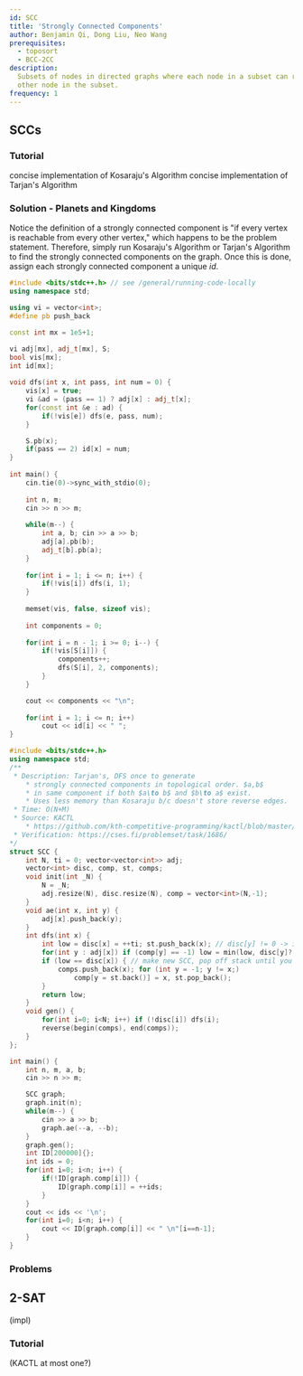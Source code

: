 ```yaml
---
id: SCC
title: 'Strongly Connected Components'
author: Benjamin Qi, Dong Liu, Neo Wang
prerequisites:
  - toposort
  - BCC-2CC
description:
  Subsets of nodes in directed graphs where each node in a subset can reach each
  other node in the subset.
frequency: 1
---
```


## SCCs

### Tutorial

<Resources>
	<Resource source="CPH" title="17 - Strong Connectivity" />
	<Resource source="CPC" title="7 - Graphs 1" url="07_graphs_1" />
	<Resource source="CP2" title="4.2.9 - Finding SCCs"/>
	<Resource source="Wikipedia" title="Tarjan's Strongly Connected Components Algorithm" url="https://en.wikipedia.org/wiki/Tarjan%27s_strongly_connected_components_algorithm" />
	<Resource source="Wikipedia" title="Kosaraju's Algorithm" url="https://en.wikipedia.org/wiki/Kosaraju%27s_algorithm" />
	<Resource
		source="Benq"
		title="Kosaraju's Implementation"
		url="https://github.com/bqi343/USACO/blob/master/Implementations/content/graphs%20(12)/DFS/SCCK.h"
	>
		concise implementation of Kosaraju's Algorithm
	</Resource>
	<Resource
		source="Benq"
		title="Tarjan's Implementation"
		url="https://github.com/bqi343/USACO/blob/master/Implementations/content/graphs%20(12)/DFS/SCCT.h"
	>
		concise implementation of Tarjan's Algorithm
	</Resource>
</Resources>

<FocusProblem problem="ex" />

### Solution - Planets and Kingdoms

Notice the definition of a strongly connected component is "if every vertex is reachable from every other vertex," which happens to be the problem statement.
Therefore, simply run Kosaraju's Algorithm or Tarjan's Algorithm
to find the strongly connected components on the graph. Once this is done, assign each strongly connected component a unique $id$.

<Spoiler title="Solution (Kosaraju's)">

<LanguageSection>

<CPPSection>

```cpp
#include <bits/stdc++.h> // see /general/running-code-locally
using namespace std;

using vi = vector<int>;
#define pb push_back

const int mx = 1e5+1;

vi adj[mx], adj_t[mx], S;
bool vis[mx];
int id[mx];
 
void dfs(int x, int pass, int num = 0) {
	vis[x] = true;
	vi &ad = (pass == 1) ? adj[x] : adj_t[x];
	for(const int &e : ad) {
		if(!vis[e]) dfs(e, pass, num);
	}

	S.pb(x);
	if(pass == 2) id[x] = num;
}
 
int main() {
	cin.tie(0)->sync_with_stdio(0);
	
	int n, m;
	cin >> n >> m;
 
	while(m--) {
		int a, b; cin >> a >> b;
		adj[a].pb(b);
		adj_t[b].pb(a);
	}
 
	for(int i = 1; i <= n; i++) {
		if(!vis[i]) dfs(i, 1);
	}
 
	memset(vis, false, sizeof vis);
 
	int components = 0;
 
	for(int i = n - 1; i >= 0; i--) {
		if(!vis[S[i]]) {
			components++;
			dfs(S[i], 2, components);
		}
	}

	cout << components << "\n";
 
	for(int i = 1; i <= n; i++)
		cout << id[i] << " ";
}
```

</CPPSection>

</LanguageSection>

</Spoiler>

<Spoiler title="Solution (Tarjan's)">

<LanguageSection>

<CPPSection>

```cpp
#include <bits/stdc++.h>
using namespace std;
/**
 * Description: Tarjan's, DFS once to generate
 	* strongly connected components in topological order. $a,b$
 	* in same component if both $a\to b$ and $b\to a$ exist.
 	* Uses less memory than Kosaraju b/c doesn't store reverse edges.
 * Time: O(N+M)
 * Source: KACTL
 	* https://github.com/kth-competitive-programming/kactl/blob/master/content/graph/SCC.h
 * Verification: https://cses.fi/problemset/task/1686/
*/
struct SCC {
	int N, ti = 0; vector<vector<int>> adj;
	vector<int> disc, comp, st, comps;
	void init(int _N) {
		N = _N;
		adj.resize(N), disc.resize(N), comp = vector<int>(N,-1);
	}
	void ae(int x, int y) {
		adj[x].push_back(y);
	}
	int dfs(int x) {
		int low = disc[x] = ++ti; st.push_back(x); // disc[y] != 0 -> in stack
		for(int y : adj[x]) if (comp[y] == -1) low = min(low, disc[y]?:dfs(y));
		if (low == disc[x]) { // make new SCC, pop off stack until you find x
			comps.push_back(x); for (int y = -1; y != x;)
				comp[y = st.back()] = x, st.pop_back();
		}
		return low;
	}
	void gen() {
		for(int i=0; i<N; i++) if (!disc[i]) dfs(i);
		reverse(begin(comps), end(comps));
	}
};

int main() {
	int n, m, a, b;
	cin >> n >> m;

	SCC graph;
	graph.init(n);
	while(m--) {
		cin >> a >> b;
		graph.ae(--a, --b);
	}
	graph.gen();
	int ID[200000]{};
	int ids = 0;
	for(int i=0; i<n; i++) {
		if(!ID[graph.comp[i]]) {
			ID[graph.comp[i]] = ++ids;
		}
	}
	cout << ids << '\n';
	for(int i=0; i<n; i++) {
		cout << ID[graph.comp[i]] << " \n"[i==n-1];
	}
}
```

</CPPSection>

</LanguageSection>

</Spoiler>

### Problems

<Problems problems="general" />

## 2-SAT

<Problems problems="satEx" />

(impl)

### Tutorial

<Resources>
	<Resource source="CF" title="2-SAT" url="16205" />
</Resources>

(KACTL at most one?)
